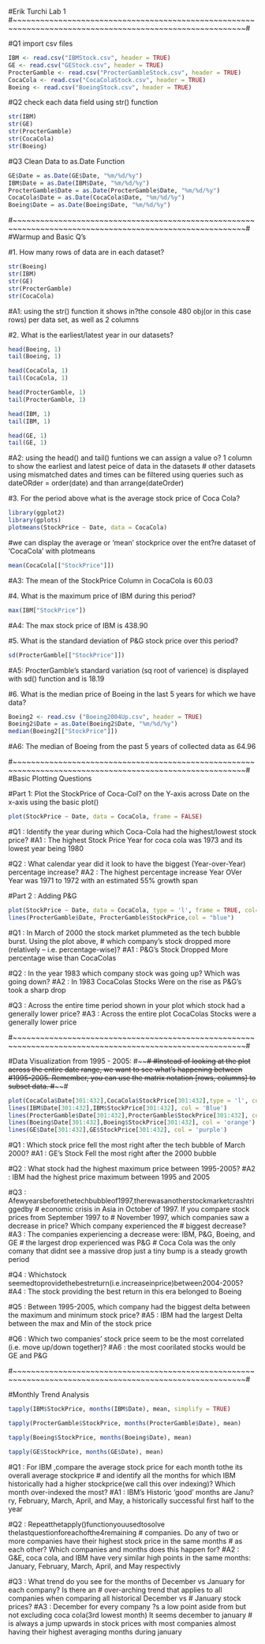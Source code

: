 #Erik Turchi Lab 1
#~~~~~~~~~~~~~~~~~~~~~~~~~~~~~~~~~~~~~~~~~~~~~~~~~~~~~~~~~~~~~~~~~~~~~~~~~~~~~~~~~~~~~~~~~~~~~~~~~~~~~~~~~#



#Q1 import csv files
```{r}
IBM <- read.csv("IBMStock.csv", header = TRUE)
GE <- read.csv("GEStock.csv", header = TRUE)
ProcterGamble <- read.csv("ProcterGambleStock.csv", header = TRUE)
CocaCola <- read.csv("CocaColaStock.csv", header = TRUE)
Boeing <- read.csv("BoeingStock.csv", header = TRUE)
```



#Q2 check each data field using str() function
```{r}
str(IBM)
str(GE)
str(ProcterGamble)
str(CocaCola)
str(Boeing)
```



#Q3 Clean Data to as.Date Function
```{r}
GE$Date = as.Date(GE$Date, "%m/%d/%y") 
IBM$Date = as.Date(IBM$Date, "%m/%d/%y") 
ProcterGamble$Date = as.Date(ProcterGamble$Date, "%m/%d/%y") 
CocaCola$Date = as.Date(CocaCola$Date, "%m/%d/%y") 
Boeing$Date = as.Date(Boeing$Date, "%m/%d/%y") 
```

#~~~~~~~~~~~~~~~~~~~~~~~~~~~~~~~~~~~~~~~~~~~~~~~~~~~~~~~~~~~~~~~~~~~~~~~~~~~~~~~~~~~~~~~~~~~~~~~~~~~~~~~~~#
#Warmup and Basic Q's



#1. How many rows of data are in each dataset?
```{r}
str(Boeing)
str(IBM)
str(GE)
str(ProcterGamble)
str(CocaCola)
```
#A1:  using the str() function it shows in?the console 480 obj(or in this case rows) per data set, as well as 2 columns



#2. What is the earliest/latest year in our datasets?
```{r}
head(Boeing, 1)
tail(Boeing, 1)

head(CocaCola, 1)
tail(CocaCola, 1)

head(ProcterGamble, 1)
tail(ProcterGamble, 1)

head(IBM, 1)
tail(IBM, 1)

head(GE, 1)
tail(GE, 1)
```
#A2:  using the head() and tail() funtions we can assign a value o? 1 column to show the earliest and latest peice of data in the datasets
#     other datasets using mismatched dates and times can be filtered using queries such as dateORder = order(date) and than arrange(dateOrder)



#3. For the period above what is the average stock price of Coca Cola?
```{r}
library(ggplot2)
library(gplots)
plotmeans(StockPrice ~ Date, data = CocaCola)
```
#we can display the average or 'mean' stockprice over the ent?re dataset of 'CocaCola' with plotmeans 

```{r}
mean(CocaCola[["StockPrice"]])
```
#A3:  The mean of the StockPrice Column in CocaCola is 60.03



#4. What is the maximum price of IBM during this period?
```{r}
max(IBM["StockPrice"])
```
#A4:  The max stock price of IBM is 438.90



#5. What is the standard deviation of P&G stock price over this period?
```{r}
sd(ProcterGamble[["StockPrice"]])
```
#A5: ProcterGamble's standard variation (sq root of varience) is displayed with sd() function and is 18.19



#6. What is the median price of Boeing in the last 5 years for which we have data?
```{r}
Boeing2 <- read.csv ("Boeing2004Up.csv", header = TRUE)
Boeing2$Date = as.Date(Boeing2$Date, "%m/%d/%y") 
median(Boeing2[["StockPrice"]])
```
#A6: The median of Boeing from the past 5 years of collected data as 64.96



#~~~~~~~~~~~~~~~~~~~~~~~~~~~~~~~~~~~~~~~~~~~~~~~~~~~~~~~~~~~~~~~~~~~~~~~~~~~~~~~~~~~~~~~~~~~~~~~~~~~~~~~~~#
#Basic Plotting Questions



#Part 1:  Plot the StockPrice of Coca-Col? on the Y-axis across Date on the x-axis using the basic plot() 
```{r}
plot(StockPrice ~ Date, data = CocaCola, frame = FALSE)
```
#Q1 :  Identify the year during which Coca-Cola had the highest/lowest stock price?
#A1 :  The highest Stock Price Year for coca cola was 1973 and its lowest year being 1980

#Q2 :  What calendar year did it look to have the biggest (Year-over-Year) percentage increase?
#A2 :  The highest percentage increase Year OVer Year was 1971 to 1972 with an estimated 55% growth span



#Part 2 : Adding P&G
```{r}
plot(StockPrice ~ Date, data = CocaCola, type = 'l', frame = TRUE, col="red")
lines(ProcterGamble$Date, ProcterGamble$StockPrice,col = "blue")
```
#Q1 : In March of 2000 the stock market plummeted as the tech bubble burst. Using the plot above,
#     which company’s stock dropped more (relatively – i.e. percentage-wise)?
#A1 :  P&G's Stock Dropped More percentage wise than CocaColas

#Q2 :  In the year 1983 which company stock was going up? Which was going down?
#A2 :  In 1983 CocaColas Stocks Were on the rise as P&G's took a sharp drop

#Q3 :  Across the entire time period shown in your plot which stock had a generally lower price?
#A3 :  Across the entire plot CocaColas Stocks were a generally lower price



#~~~~~~~~~~~~~~~~~~~~~~~~~~~~~~~~~~~~~~~~~~~~~~~~~~~~~~~~~~~~~~~~~~~~~~~~~~~~~~~~~~~~~~~~~~~~~~~~~~~~~~~~~#

#Data Visualization from 1995 - 2005:
#~~~~#
#Instead of looking at the plot across the entire date range, we want to see what’s happening between
#1995-2005. Remember, you can use the matrix notation [rows, columns] to subset data.
#~~~~#
```{r}
plot(CocaCola$Date[301:432],CocaCola$StockPrice[301:432],type = 'l', col = 'red', ylim=c(0,210))
lines(IBM$Date[301:432],IBM$StockPrice[301:432], col = 'Blue')
lines(ProcterGamble$Date[301:432],ProcterGamble$StockPrice[301:432], col = 'green')
lines(Boeing$Date[301:432],Boeing$StockPrice[301:432], col = 'orange')
lines(GE$Date[301:432],GE$StockPrice[301:432], col = 'purple')
```

#Q1 :  Which stock price fell the most right after the tech bubble of March 2000?
#A1 :  GE's Stock Fell the most right after the 2000 bubble


#Q2 :  What stock had the highest maximum price between 1995-2005?
#A2 :  IBM had the highest price maximum between 1995 and 2005


#Q3 :  Afewyearsbeforethetechbubbleof1997,therewasanotherstockmarketcrashtriggedby
#      economic crisis in Asia in October of 1997. If you compare stock prices from September 1997 to
#      November 1997, which companies saw a decrease in price? Which company experienced the
#      biggest decrease?
#A3 :  The companies experiencing a decrease were: IBM, P&G, Boeing, and GE
#      the largest drop experienced was P&G
#      Coca Cola was the only comany that didnt see a massive drop just a tiny bump is a steady growth period


#Q4 :  Whichstock seemedtoprovidethebestreturn(i.e.increaseinprice)between2004-2005?
#A4 :  The stock providing the best return in this era belonged to Boeing


#Q5 :  Between 1995-2005, which company had the biggest delta between the maximum and minimum stock price?
#A5 :  IBM had the largest Delta between the max and Min of the stock price


#Q6 : Which two companies’ stock price seem to be the most correlated (i.e. move up/down together)?
#A6 :  the most coorilated stocks would be GE and P&G


#~~~~~~~~~~~~~~~~~~~~~~~~~~~~~~~~~~~~~~~~~~~~~~~~~~~~~~~~~~~~~~~~~~~~~~~~~~~~~~~~~~~~~~~~~~~~~~~~~~~~~~~~~#

#Monthly Trend Analysis

```{r}
tapply(IBM$StockPrice, months(IBM$Date), mean, simplify = TRUE)
```
```{r}
tapply(ProcterGamble$StockPrice, months(ProcterGamble$Date), mean)
```
```{r}
tapply(Boeing$StockPrice, months(Boeing$Date), mean)
```
```{r}
tapply(GE$StockPrice, months(GE$Date), mean)
```

#Q1 :  For IBM ,compare the average stock price for each month tothe its overall average stockprice
#      and identify all the months for which IBM historically had a higher stockprice(we call this over indexing)? Which month over-indexed the most?
#A1 :  IBM's Historic 'good' months are Janu?ry, February, March, April, and May, a historically successful first half to the year


#Q2 :  Repeatthetapply()functionyouusedtosolve thelastquestionforeachofthe4remaining
#      companies. Do any of two or more companies have their highest stock price in the same months
#      as each other? Which companies and months does this happen for?
#A2 :  G&E, coca cola, and IBM have very similar high points in the same months: January, February, March, April, and May respectivly


#Q3 :  What trend do you see for the months of December vs January for each company? Is there an
#      over-arching trend that applies to all companies when comparing all historical December vs
#      January stock prices?
#A3 :  December for every company ?s a low point aside from but not excluding coca cola(3rd lowest month) It seems december to january 
#      is always a jump upwards in stock prices with most companies almost having their highest averaging months during january


